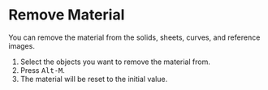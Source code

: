 
# Remove Material

<Reference shortcut="Alt-M" command="Remove Material" button="" />

You can remove the material from the solids, sheets, curves, and reference images.

1. Select the objects you want to remove the material from.
2. Press <kbd>Alt-M</kbd>.
3. The material will be reset to the initial value.
